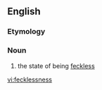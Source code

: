 ==English==
===Etymology===
{{suffix|feckless|ness}}

===Noun===
{{en-noun|-}}

# the state of being [[feckless]]

[[vi:fecklessness]]